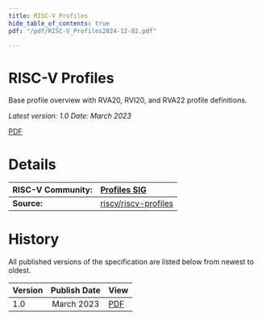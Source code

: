 ```yaml
---
title: RISC-V Profiles
hide_table_of_contents: true
pdf: "/pdf/RISC-V_Profiles2024-12-02.pdf"

---
```

# RISC-V Profiles

Base profile overview with RVA20, RVI20, and RVA22 profile definitions.

*Latest version: 1.0    Date: March 2023*

[PDF](https://drive.google.com/file/d/1Kg7Ner5ZlxFDclf92-9Tz88JvmZWt5Wb/view)

# **Details**

| RISC-V Community: | [Profiles SIG](https://lists.riscv.org/g/sig-profiles) |
| :---- | :---- |
| **Source:** | [riscv/riscv-profiles](https://github.com/riscv/riscv-profiles) |

# **History**

All published versions of the specification are listed below from newest to oldest.

| Version | Publish Date | View |
| :---- | :---: | :---- |
| 1.0 | March 2023 | [PDF](https://drive.google.com/file/d/1Kg7Ner5ZlxFDclf92-9Tz88JvmZWt5Wb/view) |
